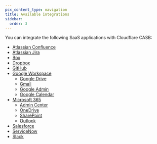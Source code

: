 ```yaml
---
pcx_content_type: navigation
title: Available integrations
sidebar:
  order: 3
---
```


You can integrate the following SaaS applications with Cloudflare CASB:

- [Atlassian Confluence](atlassian-confluence/)
- [Atlassian Jira](atlassian-jira/)
- [Box](box/)
- [Dropbox](dropbox/)
- [GitHub](github/)
- [Google Workspace](google-workspace/)
  - [Google Drive](google-workspace/google-drive/)
  - [Gmail](google-workspace/gmail/)
  - [Google Admin](google-workspace/google-admin/)
  - [Google Calendar](google-workspace/google-calendar/)
- [Microsoft 365](microsoft-365/)
  - [Admin Center](microsoft-365/admin-center/)
  - [OneDrive](microsoft-365/onedrive/)
  - [SharePoint](microsoft-365/sharepoint/)
  - [Outlook](microsoft-365/outlook/)
- [Salesforce](salesforce/)
- [ServiceNow](servicenow/)
- [Slack](slack/)
